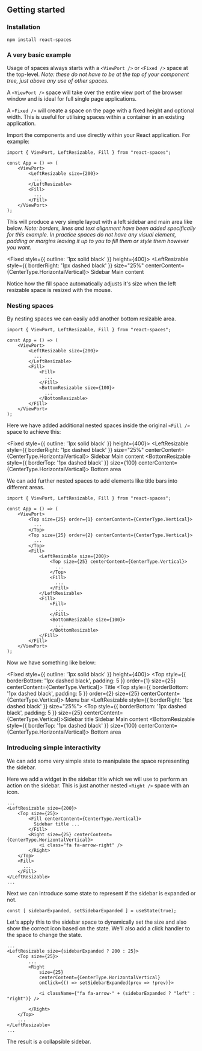
<CommonHeader />

<Meta title="React Spaces|Getting started" />

## Getting started

### Installation

```shell
npm install react-spaces
```

### A very basic example

Usage of spaces always starts with a `<ViewPort />` or `<Fixed />` space at the top-level. *Note: these
do not have to be at the top of your component tree, just above any use of other spaces.*

A `<ViewPort />` space will take over the entire view port of the browser window and is ideal for full
single page applications. 

A `<Fixed />` will create a space on the page with a fixed height and optional width. This is useful
for utilising spaces within a container in an existing application.

Import the components and use directly within your React application. For example:

```tsx
import { ViewPort, LeftResizable, Fill } from "react-spaces";

const App = () => (
	<ViewPort>
		<LeftResizable size={200}>
		  ...
		</LeftResizable>
		<Fill>
		  ...
		</Fill>
	</ViewPort>
);
```

This will produce a very simple layout with a left sidebar and main area like below. *Note: borders, 
lines and text alignment have been added specifically for this example. In practice spaces do not
have any visual element, padding or margins leaving it up to you to fill them or style them however
you want.*

<Fixed style={{ outline: '1px solid black' }} height={400}>
	<LeftResizable style={{ borderRight: '1px dashed black' }} size="25%" centerContent={CenterType.HorizontalVertical}>
		Sidebar
	</LeftResizable>
	<Fill centerContent={CenterType.HorizontalVertical}>
		Main content
	</Fill>
</Fixed>

Notice how the fill space automatically adjusts it's size when the left resizable space is resized with 
the mouse.

### Nesting spaces

By nesting spaces we can easily add another bottom resizable area.

```tsx
import { ViewPort, LeftResizable, Fill } from "react-spaces";

const App = () => (
	<ViewPort>
		<LeftResizable size={200}>
		  ...
		</LeftResizable>
		<Fill>
			<Fill>
			  ...
			</Fill>
			<BottomResizable size={100}>
			  ...
			</BottomResizable>
		</Fill>
	</ViewPort>
);
```

Here we have added additional nested spaces inside the original `<Fill />` space to achieve this:

<Fixed style={{ outline: '1px solid black' }} height={400}>
	<LeftResizable style={{ borderRight: '1px dashed black' }} size="25%" centerContent={CenterType.HorizontalVertical}>
		Sidebar
	</LeftResizable>
	<Fill>
		<Fill centerContent={CenterType.HorizontalVertical}>
			Main content
		</Fill>
		<BottomResizable style={{ borderTop: '1px dashed black' }} size={100} centerContent={CenterType.HorizontalVertical}>
			Bottom area
		</BottomResizable>
	</Fill>
</Fixed>

We can add further nested spaces to add elements like title bars into different areas.

```tsx
import { ViewPort, LeftResizable, Fill } from "react-spaces";

const App = () => (
	<ViewPort>
		<Top size={25} order={1} centerContent={CenterType.Vertical}>
		  ...
		</Top>
		<Top size={25} order={2} centerContent={CenterType.Vertical}>
		  ...
		</Top>
		<Fill>
			<LeftResizable size={200}>
				<Top size={25} centerContent={CenterType.Vertical}>
				  ...
				</Top>
				<Fill>
				  ...
				</Fill>
			</LeftResizable>
			<Fill>
				<Fill>
				  ...
				</Fill>
				<BottomResizable size={100}>
				  ...
				</BottomResizable>
			</Fill>
		</Fill>
	</ViewPort>
);
```

Now we have something like below:

<Fixed style={{ outline: '1px solid black' }} height={400}>
	<Top style={{ borderBottom: '1px dashed black', padding: 5 }} order={1} size={25} centerContent={CenterType.Vertical}>
		Title
	</Top>
	<Top style={{ borderBottom: '1px dashed black', padding: 5 }} order={2} size={25} centerContent={CenterType.Vertical}>
		Menu bar
	</Top>
	<Fill>
		<LeftResizable style={{ borderRight: '1px dashed black' }} size="25%">
			<Top style={{ borderBottom: '1px dashed black', padding: 5 }} size={25} centerContent={CenterType.Vertical}>Sidebar title</Top>
			<Fill centerContent={CenterType.HorizontalVertical}>Sidebar</Fill>
		</LeftResizable>
		<Fill>
			<Fill centerContent={CenterType.HorizontalVertical}>
				Main content
			</Fill>
			<BottomResizable style={{ borderTop: '1px dashed black' }} size={100} centerContent={CenterType.HorizontalVertical}>
				Bottom area
			</BottomResizable>
		</Fill>
	</Fill>
</Fixed>

### Introducing simple interactivity

We can add some very simple state to manipulate the space representing the sidebar.

Here we add a widget in the sidebar title which we will use to perform an action on the sidebar. This is just 
another nested `<Right />` space with an icon.

```tsx
...
<LeftResizable size={200}>
	<Top size={25}>
		<Fill centerContent={CenterType.Vertical}>
		  Sidebar title ...
		</Fill>
		<Right size={25} centerContent={CenterType.HorizontalVertical}>
			<i class="fa fa-arrow-right" />
		</Right>
	</Top>
	<Fill>
	  ...
	</Fill>
</LeftResizable>
...
```

Next we can introduce some state to represent if the sidebar is expanded or not.

```tsx
const [ sidebarExpanded, setSidebarExpanded ] = useState(true);
```

Let's apply this to the sidebar space to dynamically set the size and also show the correct icon based 
on the state. We'll also add a click handler to the space to change the state.

```tsx
...
<LeftResizable size={sidebarExpanded ? 200 : 25}>
	<Top size={25}>
		...
		<Right 
			size={25} 
			centerContent={CenterType.HorizontalVertical} 
			onClick={() => setSidebarExpanded(prev => !prev)}>

			<i className={"fa fa-arrow-" + (sidebarExpanded ? "left" : "right")} />

		</Right>
	</Top>
	...
</LeftResizable>
...
```

The result is a collapsible sidebar.

<DemoUI />

